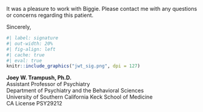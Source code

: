 It was a pleasure to work with Biggie.
Please contact me with any questions or concerns regarding this patient.

Sincerely,

```r
#| label: signature
#| out-width: 20%
#| fig-align: left
#| cache: true
#| eval: true
knitr::include_graphics("jwt_sig.png", dpi = 127)
```

**Joey W. Trampush, Ph.D.**\
Assistant Professor of Psychiatry\
Department of Psychiatry and the Behavioral Sciences\
University of Southern California Keck School of Medicine\
CA License PSY29212  
